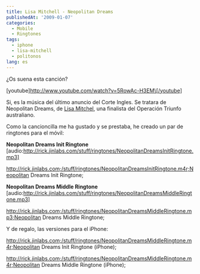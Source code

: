 ```yaml
---
title: Lisa Mitchell - Neopolitan Dreams
publishedAt: '2009-01-07'
categories:
  - Mobile
  - Ringtones
tags:
  - iphone
  - lisa-mitchell
  - politonos
lang: es
---
```


¿Os suena esta canción?

\[youtube]http://www.youtube.com/watch?v=5RowAc-H3EM\[/youtube]

Si, es la música del último anuncio del Corte Ingles. Se tratara de Neopolitan Dreams, de [Lisa Mitchel](http://www.last.fm/music/Lisa+Mitchell), una finalista del Operación Triunfo australiano.

Como la cancioncilla me ha gustado y se prestaba, he creado un par de ringtones para el móvil:

**Neopolitan Dreams Init Ringtone** \[audio:http://rick.jinlabs.com/stuff/ringtones/NeopolitanDreamsInitRingtone.mp3]

http://rick.jinlabs.com;/stuff/ringtones/NeopolitanDreamsInitRingtone.m4r;Neopolitan Dreams Init Ringtone;

**Neopolitan Dreams Middle Ringtone** \[audio:http://rick.jinlabs.com/stuff/ringtones/NeopolitanDreamsMiddleRingtone.mp3]

http://rick.jinlabs.com;/stuff/ringtones/NeopolitanDreamsMiddleRingtone.mp3;Neopolitan Dreams Middle Ringtone;

Y de regalo, las versiones para el iPhone:

http://rick.jinlabs.com;/stuff/ringtones/NeopolitanDreamsMiddleRingtone.m4r;Neopolitan Dreams Init Ringtone (iPhone);

http://rick.jinlabs.com;/stuff/ringtones/NeopolitanDreamsMiddleRingtone.m4r;Neopolitan Dreams Middle Ringtone (iPhone);
